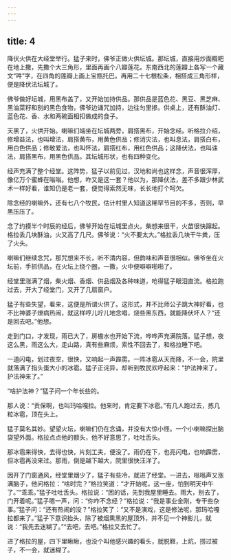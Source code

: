 ```yaml
---
---
---
```

title: 4
---



降伏火供在大经堂举行。猛子来时，佛爷正做火供坛城。那坛城，直接用炒面糌粑在地上撒，先撒个大三角形，里面再画个八瓣莲花。东南西北的莲瓣上各写一个藏文“吽”字，在四角的莲瓣上画上宝瓶托巴。再用二十七根松条，相搭成三角形样，便是降伏法坛城了。

佛爷做好坛城，用黑布盖了，又开始加持供品。那供品是蓝色花、黑豆、黑芝麻、黑油菜籽和别的黑色食物，佛爷边诵咒加持，边往匀里掺。供桌上，还有酥油灯、蓝色花、香、水和两碗面相扣做成的食子。

天黑了，火供开始。喇嘛们端坐在坛城两旁，肩搭黑布，开始念经。听格拉介绍，修增益法，也叫增法，肩搭黄布，用黄色供品；修消灾法，也叫息法，肩搭白布，用白色供品；修敬爱法，也叫怀法，肩搭红布，用红色供品；这降伏法，也叫诛法，肩搭黑布，用黑色供品。其坛城形状，也有四种变化。

经声充满了整个经堂。这阵势，猛子以前见过，汉地和尚也这样念，声音很浑厚，像亿万个蜜蜂在嗡嗡。他想，咋又是这一套？他以为，那降伏法，差不多跟少林武术一样好看，谁知仍是老一套，便觉得索然无味，长长地打个呵欠。

除念经的喇嘛外，还有七八个牧民，估计村里人知道这稀罕节目的不多，否则，早黑压压了。

念了约摸半个时辰的经后，佛爷开始在坛城里点火。柴想来很干，火苗很快蹿起。格拉丢几块酥油，火又高了几尺。佛爷说：“火不要太大。”格拉丢几块干牛粪，压了火头。

喇嘛们继续念咒，那咒想来不长，听不清内容，但韵味和声音很相似。佛爷坐在火坛前，手抓供品，在火坛上绕个圈，一撒，火中便噼噼啪啪了。

经堂里涨满了烟，柴火烟、香烟、供品烟及各种味道，呛得猛子眼泪直流。格拉跑过去，开大了经堂门，又开了几扇窗户。

猛子有些失望，看来，这便是所谓火供了。这形式，并不比师公子跳大神好看，也不比神婆子燎病热闹，就这样哼儿咛儿地念唱，烧些黑东西，就能降伏坏人？“还是回去吧。”他想。

走到门口，才发现，雨已大了，房檐水也开始下流，哗哗声充满院落。猛子想，夜这么黑，雨这么大，走山路，真有些麻烦，索性不回去了，和格拉睡下吧。

一道闪电，划过夜空，很快，又响起一声霹雳。一阵冰雹从天而降，不一会，院里就落满了指头蛋大小的冰雹。猛子正诧异，却听到牧民欢呼起来：“护法神来了，护法神来了。”

“啥护法神？”猛子问一个年长些的。

那人说：“贡保啊，也叫玛哈嘎拉。他来时，肯定要下冰雹。”有几人跑过去，拣几粒冰雹，顶在头上。

猛子莫名其妙。望望火坛，喇嘛们仍在念诵，并没有大惊小怪。一个小喇嘛探出脑袋望外面。格拉点点他的额头，他不好意思了，吐吐舌头。

那冰雹来得快，去得也快，片刻工夫，便没了。雨仍在下，也亮闪电，也响霹雳，但冰雹再没来过。那雨，倒是越下越大，院里很快汪洋了。

因开了门窗通风，经堂里烟少了，猛子有些冷，就进了经堂。一进去，嗡嗡声又涨满脑子，他问格拉：“啥时完？”格拉笑道：“才开始呢，这一座，怕到明天中午了。”“乖乖。”猛子吐吐舌头。格拉说：“困的话，先到我屋里睡去。雨大，别去了，门开着呢。”猛子嗯一声，问：“你咋不念经？”格拉说：“我是事业金刚，专干些杂事。”猛子问：“还有热闹的没？”格拉笑了：“又不是演戏，这是修法呢，那玛哈嘎拉都来了。”猛子下意识抬头，除了被烟熏黑的屋顶外，并不见一个神影儿，就说：“我先去迷糊了。”“去吧，去吧。”格拉又去忙了。

进了格拉的屋，四下里瞅瞅，也没个叫他感兴趣的看头，就脱鞋，上炕，捞过被子，不一会，就迷糊了。
